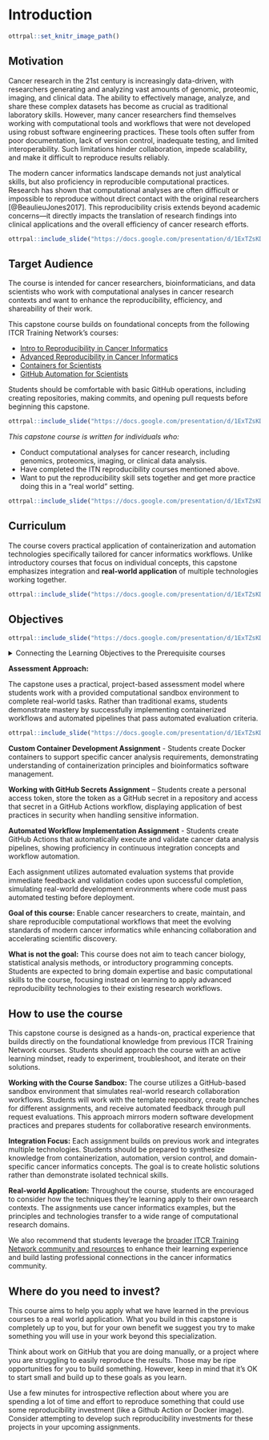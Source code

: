 # Introduction

```r
ottrpal::set_knitr_image_path()
```

## Motivation

Cancer research in the 21st century is increasingly data-driven, with researchers generating and analyzing vast amounts of genomic, proteomic, imaging, and clinical data. The ability to effectively manage, analyze, and share these complex datasets has become as crucial as traditional laboratory skills. However, many cancer researchers find themselves working with computational tools and workflows that were not developed using robust software engineering practices. These tools often suffer from poor documentation, lack of version control, inadequate testing, and limited interoperability. Such limitations hinder collaboration, impede scalability, and make it difficult to reproduce results reliably.

The modern cancer informatics landscape demands not just analytical skills, but also proficiency in reproducible computational practices. Research has shown that computational analyses are often difficult or impossible to reproduce without direct contact with the original researchers [@BeaulieuJones2017]. This reproducibility crisis extends beyond academic concerns—it directly impacts the translation of research findings into clinical applications and the overall efficiency of cancer research efforts.

```r
ottrpal::include_slide("https://docs.google.com/presentation/d/1ExTZsKDHKM0fIi0_tB80qd8cHvqjEDyNJp-OsnvZ19o/edit?slide=id.g30a4bb0444d_0_948#slide=id.g30a4bb0444d_0_948")
```

## Target Audience

The course is intended for cancer researchers, bioinformaticians, and data scientists who work with computational analyses in cancer research contexts and want to enhance the reproducibility, efficiency, and shareability of their work.

This capstone course builds on foundational concepts from the following ITCR Training Network's courses:

- [Intro to Reproducibility in Cancer Informatics](https://jhudatascience.org/Reproducibility_in_Cancer_Informatics/)
- [Advanced Reproducibility in Cancer Informatics](https://hutchdatascience.org/ITN_course_search/Adv_Reproducibility_in_Cancer_Informatics_coursePage.html)
- [Containers for Scientists](https://hutchdatascience.org/ITN_course_search/Containers_for_Scientists_coursePage.html)
- [GitHub Automation for Scientists](https://hutchdatascience.org/ITN_course_search/GitHub_Automation_for_Scientists_coursePage.html)

Students should be comfortable with basic GitHub operations, including creating repositories, making commits, and opening pull requests before beginning this capstone.


```r
ottrpal::include_slide("https://docs.google.com/presentation/d/1ExTZsKDHKM0fIi0_tB80qd8cHvqjEDyNJp-OsnvZ19o/edit?slide=id.g366a6ed3497_0_211#slide=id.g366a6ed3497_0_211")
```

_This capstone course is written for individuals who:_

- Conduct computational analyses for cancer research, including genomics, proteomics, imaging, or clinical data analysis.
- Have completed the ITN reproducibility courses mentioned above.
- Want to put the reproducibility skill sets together and get more practice doing this in a “real world” setting.


```r
ottrpal::include_slide("https://docs.google.com/presentation/d/1ExTZsKDHKM0fIi0_tB80qd8cHvqjEDyNJp-OsnvZ19o/edit?slide=id.g30a4c584926_0_5#slide=id.g30a4c584926_0_5")
```



## Curriculum

The course covers practical application of containerization and automation technologies specifically tailored for cancer informatics workflows. Unlike introductory courses that focus on individual concepts, this capstone emphasizes integration and **real-world application** of multiple technologies working together.


```r
ottrpal::include_slide("https://docs.google.com/presentation/d/1ExTZsKDHKM0fIi0_tB80qd8cHvqjEDyNJp-OsnvZ19o/edit?slide=id.g366a6ed3497_0_0#slide=id.g366a6ed3497_0_0")
```

## Objectives

```r
ottrpal::include_slide("https://docs.google.com/presentation/d/1ExTZsKDHKM0fIi0_tB80qd8cHvqjEDyNJp-OsnvZ19o/edit?slide=id.g30a4c584926_0_0#slide=id.g30a4c584926_0_0")
```
<div class="click_to_expand_block">

<details><summary>Connecting the Learning Objectives to the Prerequisite courses</summary>

The [Intro to](https://jhudatascience.org/Reproducibility_in_Cancer_Informatics/no_toc/) and [Advanced Reproducibility in Cancer Informatics](https://jhudatascience.org/Adv_Reproducibility_in_Cancer_Informatics/no_toc/) courses both provide an overview of **best practices** such as

* Utilizing [organization in your project](https://jhudatascience.org/Reproducibility_in_Cancer_Informatics/no_toc/organizing-your-project.html)
* Composing [exploratory analyses or reports in Notebooks](https://jhudatascience.org/Reproducibility_in_Cancer_Informatics/no_toc/using-notebooks.html)
* [Documenting analyses and software](https://jhudatascience.org/Reproducibility_in_Cancer_Informatics/no_toc/documenting-analyses.html),
* Using [version control and branches](https://jhudatascience.org/Adv_Reproducibility_in_Cancer_Informatics/no_toc/using-version-control-with-github.html) for code
* [Data sharing (when appropriate)](https://jhudatascience.org/Adv_Reproducibility_in_Cancer_Informatics/no_toc/providing-data.html)
* [Requesting code review](https://jhudatascience.org/Adv_Reproducibility_in_Cancer_Informatics/no_toc/engaging-in-code-review---as-an-author.html)
* [Using automation](https://jhudatascience.org/Adv_Reproducibility_in_Cancer_Informatics/no_toc/automation-as-a-reproducibility-tool.html).
* [Software versioning](https://jhudatascience.org/Reproducibility_in_Cancer_Informatics/no_toc/managing-package-versions.html)
* [Using containers for managing software](https://jhudatascience.org/Adv_Reproducibility_in_Cancer_Informatics/no_toc/launching-a-docker-image.html)

While the intro and advanced reproducibility courses provide overviews about the more advanced topics like automation and containers, the [GitHub Automation for Scientists](https://hutchdatascience.org/GitHub_Automation_for_Scientists/no_toc/index.html) and [Containers for Scientists](https://hutchdatascience.org/Containers_for_Scientists/no_toc/) courses explore these topics, respectively, in more depth. Automation can be used as a continuous integration, continuous deployment tool such that automatic tests are set up to run whenever code is updated. Other automations can occur on a schedule or due to other events happening (like opening a pull request on GitHub).

The "creat[ing] and implement[ing] an original **Docker image**" learning objective is putting into practice the theory from the [Containers for Scientists course](https://hutchdatascience.org/Containers_for_Scientists/no_toc/). Containers are used to package software with defined versions together so that a computing environment can be consistently and clearly defined as well as easily shared or used by many people.

Context on what a **GitHub Secret** is, why you would use secrets, and instructions on creating and storing a GitHub Secret are [covered briefly in the GitHub Automation for Scientists course](https://hutchdatascience.org/GitHub_Automation_for_Scientists/github-action-variables.html#setting-and-grabbing-secrets), but additional context is provided at the beginning of the GitHub Secrets exercise within this capstone.

The "creat[ing] and test[ing] an original **GitHub Action**" learning objective is putting into practice the theory from the [GitHub Automation for Scientists course](https://hutchdatascience.org/GitHub_Automation_for_Scientists/no_toc/index.html). In addition, depending on the automation that is created, learners may need to incorporate use of a GitHub Secret and a Docker image.  

</details>

</div>

**Assessment Approach:**

The capstone uses a practical, project-based assessment model where students work with a provided computational sandbox environment to complete real-world tasks. Rather than traditional exams, students demonstrate mastery by successfully implementing containerized workflows and automated pipelines that pass automated evaluation criteria.

```r
ottrpal::include_slide("https://docs.google.com/presentation/d/1ExTZsKDHKM0fIi0_tB80qd8cHvqjEDyNJp-OsnvZ19o/edit?slide=id.g368818bb4f3_0_162#slide=id.g368818bb4f3_0_162")
```

**Custom Container Development Assignment** - Students create Docker containers to support specific cancer analysis requirements, demonstrating understanding of containerization principles and bioinformatics software management.

**Working with GitHub Secrets Assignment** -- Students create a personal access token, store the token as a GitHub secret in a repository and access that secret in a GitHub Actions workflow, displaying application of best practices in security when handling sensitive information.

**Automated Workflow Implementation Assignment** - Students create GitHub Actions that automatically execute and validate cancer data analysis pipelines, showing proficiency in continuous integration concepts and workflow automation.

Each assignment utilizes automated evaluation systems that provide immediate feedback and validation codes upon successful completion, simulating real-world development environments where code must pass automated testing before deployment.

**Goal of this course:**
Enable cancer researchers to create, maintain, and share reproducible computational workflows that meet the evolving standards of modern cancer informatics while enhancing collaboration and accelerating scientific discovery.

**What is not the goal:**
This course does not aim to teach cancer biology, statistical analysis methods, or introductory programming concepts. Students are expected to bring domain expertise and basic computational skills to the course, focusing instead on learning to apply advanced reproducibility technologies to their existing research workflows.

## How to use the course

This capstone course is designed as a hands-on, practical experience that builds directly on the foundational knowledge from previous ITCR Training Network courses. Students should approach the course with an active learning mindset, ready to experiment, troubleshoot, and iterate on their solutions.

**Working with the Course Sandbox:**
The course utilizes a GitHub-based sandbox environment that simulates real-world research collaboration workflows. Students will work with the template repository, create branches for different assignments, and receive automated feedback through pull request evaluations. This approach mirrors modern software development practices and prepares students for collaborative research environments.

**Integration Focus:**
Each assignment builds on previous work and integrates multiple technologies. Students should be prepared to synthesize knowledge from containerization, automation, version control, and domain-specific cancer informatics concepts. The goal is to create holistic solutions rather than demonstrate isolated technical skills.

**Real-world Application:**
Throughout the course, students are encouraged to consider how the techniques they're learning apply to their own research contexts. The assignments use cancer informatics examples, but the principles and technologies transfer to a wide range of computational research domains.

We also recommend that students leverage the [broader ITCR Training Network community and resources](https://www.itcrtraining.org/) to enhance their learning experience and build lasting professional connections in the cancer informatics community.

## Where do you need to invest?

This course aims to help you apply what we have learned in the previous courses to a real world application. What you build in this capstone is completely up to you, but for your own benefit we suggest you try to make something you will use in your work beyond this specialization.

Think about work on GitHub that you are doing manually, or a project where you are struggling to easily reproduce the results. Those may be ripe opportunities for you to build something. However, keep in mind that it's OK to start small and build up to these goals as you learn.

Use a few minutes for introspective reflection about where you are spending a lot of time and effort to reproduce something that could use some reproducibility investment (like a Github Action or Docker image). Consider attempting to develop such reproducibility investments for these projects in your upcoming assignments.
